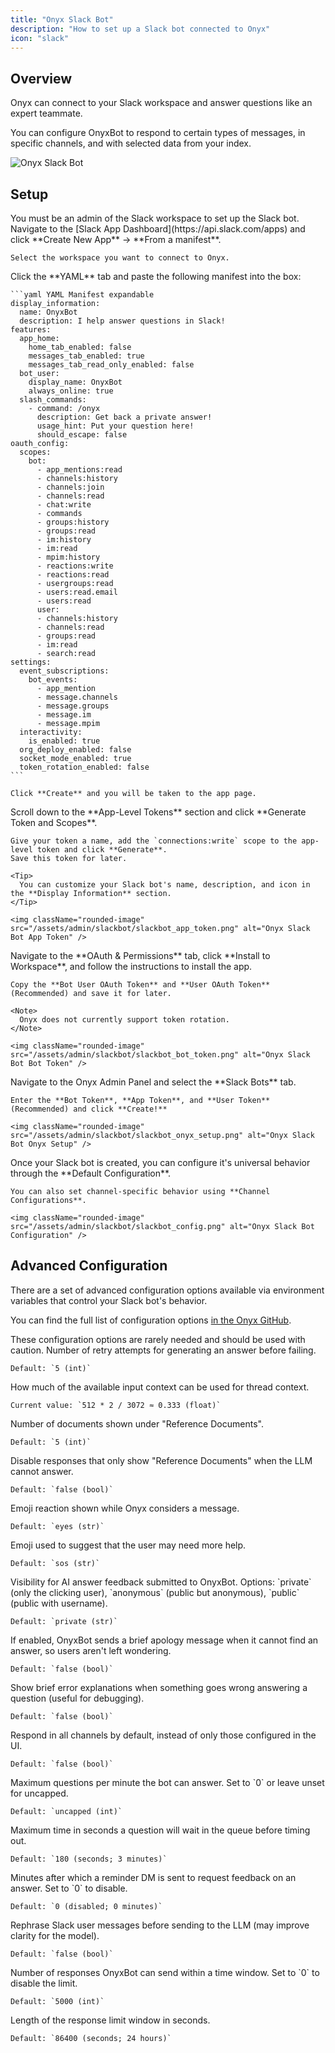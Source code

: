 ```yaml
---
title: "Onyx Slack Bot"
description: "How to set up a Slack bot connected to Onyx"
icon: "slack"
---
```



## Overview

Onyx can connect to your Slack workspace and answer questions like an expert teammate.

You can configure OnyxBot to respond to certain types of messages, in specific channels,
and with selected data from your index.

<img className="rounded-image" src="/assets/admin/slackbot/slackbot_response.png" alt="Onyx Slack Bot" />

## Setup

<Note>
  You must be an admin of the Slack workspace to set up the Slack bot.
</Note>

<Steps>
  <Step title="Create a new Slack App">
    Navigate to the [Slack App Dashboard](https://api.slack.com/apps)
    and click **Create New App** → **From a manifest**.

    Select the workspace you want to connect to Onyx.
  </Step>

  <Step title="Use the YAML manifest">
    Click the **YAML** tab and paste the following manifest into the box:

    ```yaml YAML Manifest expandable
    display_information:
      name: OnyxBot
      description: I help answer questions in Slack!
    features:
      app_home:
        home_tab_enabled: false
        messages_tab_enabled: true
        messages_tab_read_only_enabled: false
      bot_user:
        display_name: OnyxBot
        always_online: true
      slash_commands:
        - command: /onyx
          description: Get back a private answer!
          usage_hint: Put your question here!
          should_escape: false
    oauth_config:
      scopes:
        bot:
          - app_mentions:read
          - channels:history
          - channels:join
          - channels:read
          - chat:write
          - commands
          - groups:history
          - groups:read
          - im:history
          - im:read
          - mpim:history
          - reactions:write
          - reactions:read
          - usergroups:read
          - users:read.email
          - users:read
          user:
          - channels:history
          - channels:read
          - groups:read
          - im:read
          - search:read
    settings:
      event_subscriptions:
        bot_events:
          - app_mention
          - message.channels
          - message.groups
          - message.im
          - message.mpim
      interactivity:
        is_enabled: true
      org_deploy_enabled: false
      socket_mode_enabled: true
      token_rotation_enabled: false
    ```

    Click **Create** and you will be taken to the app page.
  </Step>

  <Step title="Generate an App Token">
    Scroll down to the **App-Level Tokens** section and click **Generate Token and Scopes**.

    Give your token a name, add the `connections:write` scope to the app-level token and click **Generate**.
    Save this token for later.

    <Tip>
      You can customize your Slack bot's name, description, and icon in the **Display Information** section.
    </Tip>

    <img className="rounded-image" src="/assets/admin/slackbot/slackbot_app_token.png" alt="Onyx Slack Bot App Token" />
  </Step>

  <Step title="Install the Slack App">
    Navigate to the **OAuth & Permissions** tab, click **Install to Workspace**,
    and follow the instructions to install the app.

    Copy the **Bot User OAuth Token** and **User OAuth Token** (Recommended) and save it for later.

    <Note>
      Onyx does not currently support token rotation.
    </Note>

    <img className="rounded-image" src="/assets/admin/slackbot/slackbot_bot_token.png" alt="Onyx Slack Bot Bot Token" />
  </Step>

  <Step title="Setup Onyx for the Slack Bot">
    Navigate to the Onyx Admin Panel and select the **Slack Bots** tab.

    Enter the **Bot Token**, **App Token**, and **User Token** (Recommended) and click **Create!**

    <img className="rounded-image" src="/assets/admin/slackbot/slackbot_onyx_setup.png" alt="Onyx Slack Bot Onyx Setup" />
  </Step>

  <Step title="Configure the Slack Bot's Behavior">
    Once your Slack bot is created, you can configure it's universal behavior through the **Default Configuration**.

    You can also set channel-specific behavior using **Channel Configurations**.

    <img className="rounded-image" src="/assets/admin/slackbot/slackbot_config.png" alt="Onyx Slack Bot Configuration" />
  </Step>
</Steps>

<HowToUseOnyxBot />

## Advanced Configuration

There are a set of advanced configuration options available via environment variables that control your Slack bot's
behavior.

You can find the full list of configuration options [in the Onyx
GitHub](https://github.com/onyx-dot-app/onyx/blob/main/backend/onyx/configs/onyxbot_configs.py).

<Warning>
  These configuration options are rarely needed and should be used with caution.
</Warning>

<AccordionGroup>
  <Accordion title="DANSWER_BOT_NUM_RETRIES">
    Number of retry attempts for generating an answer before failing.

    Default: `5 (int)`
  </Accordion>

  <Accordion title="MAX_THREAD_CONTEXT_PERCENTAGE">
    How much of the available input context can be used for thread context.

    Current value: `512 * 2 / 3072 ≈ 0.333 (float)`
  </Accordion>

  <Accordion title="DANSWER_BOT_NUM_DOCS_TO_DISPLAY">
    Number of documents shown under "Reference Documents".

    Default: `5 (int)`
  </Accordion>

  <Accordion title="DANSWER_BOT_DISABLE_DOCS_ONLY_ANSWER">
    Disable responses that only show "Reference Documents" when the LLM cannot answer.

    Default: `false (bool)`
  </Accordion>

  <Accordion title="DANSWER_REACT_EMOJI">
    Emoji reaction shown while Onyx considers a message.

    Default: `eyes (str)`
  </Accordion>

  <Accordion title="DANSWER_FOLLOWUP_EMOJI">
    Emoji used to suggest that the user may need more help.

    Default: `sos (str)`
  </Accordion>

  <Accordion title="DANSWER_BOT_FEEDBACK_VISIBILITY">
    Visibility for AI answer feedback submitted to OnyxBot. Options: `private` (only the clicking user),
    `anonymous` (public but anonymous), `public` (public with username).

    Default: `private (str)`
  </Accordion>

  <Accordion title="NOTIFY_SLACKBOT_NO_ANSWER">
    If enabled, OnyxBot sends a brief apology message when it cannot find an answer, so users aren't left wondering.

    Default: `false (bool)`
  </Accordion>

  <Accordion title="DANSWER_BOT_DISPLAY_ERROR_MSGS">
    Show brief error explanations when something goes wrong answering a question (useful for debugging).

    Default: `false (bool)`
  </Accordion>

  <Accordion title="DANSWER_BOT_RESPOND_EVERY_CHANNEL">
    Respond in all channels by default, instead of only those configured in the UI.

    Default: `false (bool)`
  </Accordion>

  <Accordion title="DANSWER_BOT_MAX_QPM">
    Maximum questions per minute the bot can answer. Set to `0` or leave unset for uncapped.

    Default: `uncapped (int)`
  </Accordion>

  <Accordion title="DANSWER_BOT_MAX_WAIT_TIME">
    Maximum time in seconds a question will wait in the queue before timing out.

    Default: `180 (seconds; 3 minutes)`
  </Accordion>

  <Accordion title="DANSWER_BOT_FEEDBACK_REMINDER">
    Minutes after which a reminder DM is sent to request feedback on an answer. Set to `0` to disable.

    Default: `0 (disabled; 0 minutes)`
  </Accordion>

  <Accordion title="DANSWER_BOT_REPHRASE_MESSAGE">
    Rephrase Slack user messages before sending to the LLM (may improve clarity for the model).

    Default: `false (bool)`
  </Accordion>

  <Accordion title="DANSWER_BOT_RESPONSE_LIMIT_PER_TIME_PERIOD">
    Number of responses OnyxBot can send within a time window. Set to `0` to disable the limit.

    Default: `5000 (int)`
  </Accordion>

  <Accordion title="DANSWER_BOT_RESPONSE_LIMIT_TIME_PERIOD_SECONDS">
    Length of the response limit window in seconds.

    Default: `86400 (seconds; 24 hours)`
  </Accordion>
</AccordionGroup>
